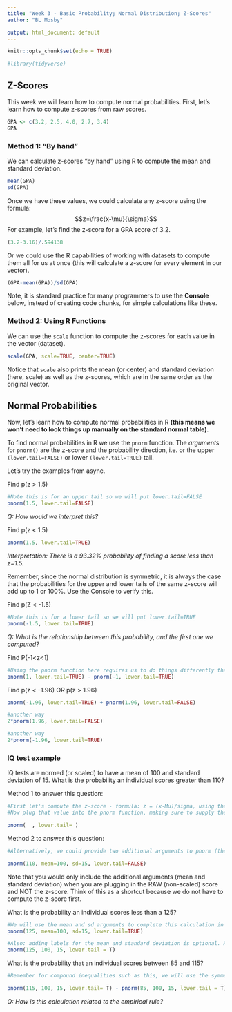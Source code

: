 ```yaml
---
title: "Week 3 - Basic Probability; Normal Distribution; Z-Scores"
author: "BL Mosby"

output: html_document: default
---
```


```r
knitr::opts_chunk$set(echo = TRUE)

#library(tidyverse)
```

## Z-Scores

This week we will learn how to compute normal probabilities. First, let's learn how to compute z-scores from raw scores.
```r
GPA <- c(3.2, 2.5, 4.0, 2.7, 3.4)
GPA
```

### Method 1: "By hand"
We can calculate z-scores "by hand" using R to compute the mean and standard deviation.
```r
mean(GPA)
sd(GPA)
```
Once we have these values, we could calculate any z-score using the formula: $$z=\frac{x-\mu}{\sigma}$$ 
For example, let's find the z-score for a GPA score of 3.2.
```r
(3.2-3.16)/.594138
```

Or we could use the R capabilities of working with datasets to compute them all for us at once (this will calculate a z-score for every element in our vector). 
```r
(GPA-mean(GPA))/sd(GPA)
```
Note, it is standard practice for many programmers to use the **Console** below, instead of creating code chunks, for simple calculations like these.


### Method 2: Using R Functions
We can use the `scale` function to compute the z-scores for each value in the vector (dataset). 
```r
scale(GPA, scale=TRUE, center=TRUE)
```
Notice that `scale` also prints the mean (or center) and standard deviation (here, scale) as well as the z-scores, which are in the same order as the original vector.


## Normal Probabilities
Now, let's learn how to compute normal probabilities in R **(this means we won't need to look things up manually on the standard normal table)**.

To find normal probabilities in R we use the `pnorm` function. The *arguments* for `pnorm()` are the z-score and the probability direction, i.e. or the upper `(lower.tail=FALSE)` or lower `(lower.tail=TRUE)` tail.

Let's try the examples from async.

Find p(z > 1.5)
```r
#Note this is for an upper tail so we will put lower.tail=FALSE
pnorm(1.5, lower.tail=FALSE)
```
*Q: How would we interpret this?*


Find p(z < 1.5)
```r
pnorm(1.5, lower.tail=TRUE)
```
*Interpretation: There is a 93.32% probability of finding a score less than z=1.5.*

Remember, since the normal distribution is symmetric, it is always the case that the probabilities for the upper and lower tails of the same z-score will add up to 1 or 100%. Use the Console to verify this.

Find p(Z < -1.5)
```r
#Note this is for a lower tail so we will put lower.tail=TRUE
pnorm(-1.5, lower.tail=TRUE)
```
*Q: What is the relationship between this probability, and the first one we computed?*


Find P(-1<z<1)
```r
#Using the pnorm function here requires us to do things differently than we did in async to find this probability. Think through this code and how/why it works.
pnorm(1, lower.tail=TRUE) - pnorm(-1, lower.tail=TRUE)
```

Find p(z < -1.96) OR p(z > 1.96)
```r
pnorm(-1.96, lower.tail=TRUE) + pnorm(1.96, lower.tail=FALSE)

#another way
2*pnorm(1.96, lower.tail=FALSE)

#another way
2*pnorm(-1.96, lower.tail=TRUE)
```


### IQ test example
IQ tests are normed (or scaled) to have a mean of 100 and standard deviation of 15. What is the probability an individual scores greater than 110?

Method 1 to answer this question:
```r
#First let's compute the z-score - formula: z = (x-Mu)/sigma, using the Console below
#Now plug that value into the pnorm function, making sure to supply the correct direction of the tail.

pnorm(  , lower.tail= )

```


Method 2 to answer this question:
```r
#Alternatively, we could provide two additional arguments to pnorm (the mean and standard deviation) to skip having to manual calculate the z-score. So now or pnorm arguments are the raw x value, mean, standard deviation, tail.

pnorm(110, mean=100, sd=15, lower.tail=FALSE)
```
Note that you would only include the additional arguments (mean and standard deviation) when you are plugging in the RAW (non-scaled) score and NOT the z-score. Think of this as a shortcut because we do not have to compute the z-score first.

What is the probability an individual scores less than a 125?
```r
#We will use the mean and sd arguments to complete this calculation in one step, rather than two:
pnorm(125, mean=100, sd=15, lower.tail=TRUE)

#Also: adding labels for the mean and standard deviation is optional. HOWEVER, make sure to always use the exact order of x value, mean, standard deviation, tail. You can also substitute T and F for TRUE and FALSE.
pnorm(125, 100, 15, lower.tail = T)

```

What is the probability that an individual scores between 85 and 115?
```r
#Remember for compound inequalities such as this, we will use the symmetry of the normal distribution and simple arithmetic to find the probability.

pnorm(115, 100, 15, lower.tail= T) - pnorm(85, 100, 15, lower.tail = T)
```
*Q: How is this calculation related to the empirical rule?*
